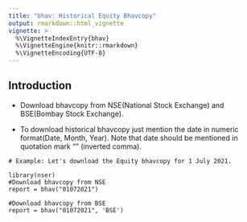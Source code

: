 ---
title: "bhav: Historical Equity Bhavcopy"
output: rmarkdown::html_vignette
vignette: >
  %\VignetteIndexEntry{bhav}
  %\VignetteEngine{knitr::rmarkdown}
  %\VignetteEncoding{UTF-8}
---

## Introduction 

* Download bhavcopy from NSE(National Stock Exchange) and BSE(Bombay Stock Exchange). 

* To download historical bhavcopy just mention the date in numeric format(Date, Month, Year). Note that date should be mentioned 
in quotation mark "" (inverted comma). 

``` 
# Example: Let's download the Equity bhavcopy for 1 July 2021. 

library(nser)
#Download bhavcopy from NSE
report = bhav("01072021")

#Download bhavcopy from BSE
report = bhav("01072021", 'BSE')


```
